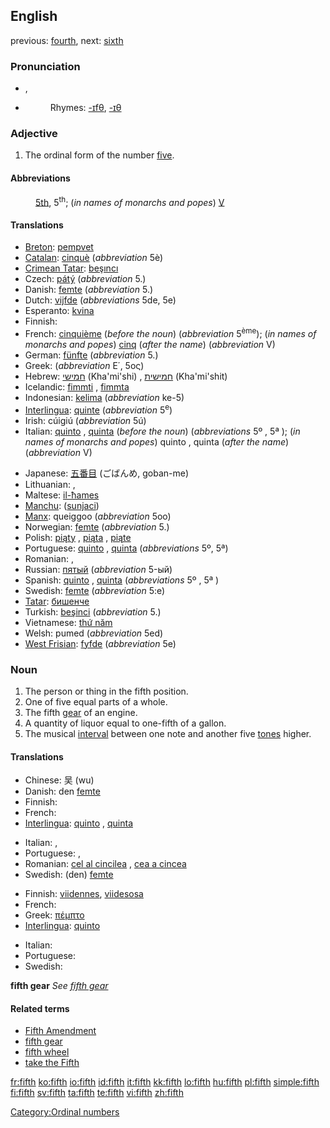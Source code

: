 {{wikipedia}}
{{see|Fifth}}
==English==

previous: [[fourth]], next: [[sixth]]

===Pronunciation===
* {{IPA|/fifθ/}}, {{SAMPA|/fifT/}}
* {{audio|en-us-fifth.ogg|Audio (US)}}
*: Rhymes: [[Rhymes:English:-ɪfθ|-ɪfθ]], [[Rhymes:English:-ɪθ|-ɪθ]]

===Adjective===
{{en-adj|-}}

# The ordinal form of the number [[five]].

====Abbreviations====
: [[5th]], 5<sup>th</sup>; (''in names of monarchs and popes'') [[V]]

====Translations====
{{trans-top|Ordinal form of the number 5}}
* [[Breton]]: [[pempvet]]
* [[Catalan]]: [[cinquè]] (''abbreviation'' 5è)
* [[Crimean Tatar]]: [[beşıncı]]
* Czech: [[pátý]] (''abbreviation'' 5.)
* Danish: [[femte]] (''abbreviation'' 5.)
* Dutch: [[vijfde]] (''abbreviations'' 5de, 5e)
* Esperanto: [[kvina]]
* Finnish: {{t+|fi|viides}}
* French: [[cinquième]] (''before the noun'') (''abbreviation'' 5<sup>ème</sup>); (''in names of monarchs and popes'') [[cinq]] (''after the name'') (''abbreviation'' V)
* German: [[fünfte]] (''abbreviation'' 5.)
* Greek: {{t+|el|πέμπτος|sc=Grek}} (''abbreviation'' Ε΄, 5ος)
* Hebrew: [[חמישי]] (Kha'mi'shi) {{m}}, [[חמישית]] (Kha'mi'shit) {{f}}
* Icelandic: [[fimmti]] {{m}}, [[fimmta]] {{f|n}}
* Indonesian: [[kelima]] (''abbreviation'' ke-5)
* [[Interlingua]]: [[quinte]] (''abbreviation'' 5<sup>e</sup>)
* Irish: cúigiú (''abbreviation'' 5ú)
* Italian: [[quinto]] {{m}}, [[quinta]] {{f}} (''before the noun'') (''abbreviations'' 5º {{m}}, 5ª {{f}}); (''in names of monarchs and popes'') quinto {{m}}, quinta {{f}} (''after the name'') (''abbreviation'' V)
{{trans-mid}}
* Japanese: [[五番目]] (ごばんめ, goban-me)
* Lithuanian: {{t+|lt|penktas|m|xs=Lithuanian}}, {{t+|lt|penkta|f|xs=Lithuanian}}
* Maltese: [[il-ħames]]
* [[Manchu]]: ([[sunjaci]])
* [[Manx]]: queiggoo (''abbreviation'' 5oo)
* Norwegian: [[femte]] (''abbreviation'' 5.)
* Polish: [[piąty]] {{m}}, [[piąta]] {{f}}, [[piąte]] {{n}}
* Portuguese: [[quinto]] {{m}}, [[quinta]] {{f}} (''abbreviations'' 5º{{m}}, 5ª{{f}})
* Romanian: {{t-|ro|cincilea|m}}, {{t-|ro|cincea|f}}
* Russian: [[пятый]] (''abbreviation'' 5-ый)
* Spanish: [[quinto]] {{m}}, [[quinta]] {{f}} (''abbreviations'' 5º {{m}}, 5ª {{f}})
* Swedish: [[femte]] (''abbreviation'' 5:e)
* [[Tatar]]: [[бишенче]]
* Turkish: [[beşinci]] (''abbreviation'' 5.)
* Vietnamese: [[thứ năm]]
* Welsh: pumed (''abbreviation'' 5ed)
* [[West Frisian]]: [[fyfde]] (''abbreviation'' 5e)
{{trans-bottom}}

===Noun===
{{en-noun}}

# The person or thing in the fifth position.
# One of five equal parts of a whole.
# The fifth [[gear]] of an engine.
# A quantity of liquor equal to one-fifth of a gallon.
# The musical [[interval]] between one note and another five [[tone]]s higher.

====Translations====

{{trans-top|person or thing in the fifth position}}
* Chinese: 吴 (wu)
* Danish: den [[femte]] {{c}}
* Finnish: {{t+|fi|viides}}
* French: {{t+|fr|cinquième|m|f}}
* [[Interlingua]]: [[quinto]] {{m}}, [[quinta]] {{f}}
{{trans-mid}}
* Italian: {{t+|it|quinto|m}}, {{t+|it|quinta|f}}
* Portuguese: {{t+|pt|quinto|m}}, {{t+|pt|quinta|f}}
* Romanian: [[cel al cincilea]] {{m}}, [[cea a cincea]] {{f}}
* Swedish: (den) [[femte]] {{c}}
{{trans-bottom}}

{{trans-top|one of five equal parts of a whole}}
* Finnish: [[viidennes]], [[viidesosa]]
* French: {{t+|fr|cinquième|m}}
* Greek: [[πέμπτο]] {{n}}
* [[Interlingua]]: [[quinto]]
{{trans-mid}}
* Italian: {{t+|it|quinto|m}}
* Portuguese: {{t+|pt|quinto|m}}
* Swedish: {{t-|sv|femtedel|c}}
{{trans-bottom}}

'''fifth gear'''
''See [[fifth gear]]''

{{trans-top|quantity of liquor equal to one-fifth of a gallon}}
{{trans-mid}}
{{trans-bottom}}

{{trans-top|musical interval}}
{{trans-mid}}
{{trans-bottom}}

====Related terms====
* [[Fifth Amendment]]
* [[fifth gear]]
* [[fifth wheel]]
* [[take the Fifth]]

[[Category:Ordinal numbers]]

[[fr:fifth]]
[[ko:fifth]]
[[io:fifth]]
[[id:fifth]]
[[it:fifth]]
[[kk:fifth]]
[[lo:fifth]]
[[hu:fifth]]
[[pl:fifth]]
[[simple:fifth]]
[[fi:fifth]]
[[sv:fifth]]
[[ta:fifth]]
[[te:fifth]]
[[vi:fifth]]
[[zh:fifth]]